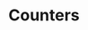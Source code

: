 ---
title: "Counters"
description: "Counters is a module that allows keeping track of different stats in your server."
icon: "info"
---